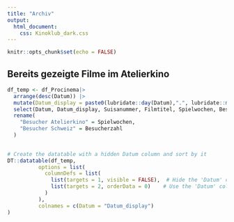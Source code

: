 ```yaml
---
title: "Archiv"
output:
  html_document:
    css: Kinoklub_dark.css
---
```


```r
knitr::opts_chunk$set(echo = FALSE)
```

## Bereits gezeigte Filme im Atelierkino
```r
df_temp <- df_Procinema|>
  arrange(desc(Datum)) |>
  mutate(Datum_display = paste0(lubridate::day(Datum),".", lubridate::month(Datum),".", lubridate::year(Datum)))|>
  select(Datum, Datum_display, Suisanummer, Filmtitel, Spielwochen, Besucherzahl)|>
  rename(
    "Besucher Atelierkino" = Spielwochen,
    "Besucher Schweiz" = Besucherzahl
  )
  
```

```r
# Create the datatable with a hidden Datum column and sort by it
DT::datatable(df_temp, 
          options = list(
            columnDefs = list(
              list(targets = 1, visible = FALSE),  # Hide the 'Datum' column
              list(targets = 2, orderData = 0)    # Use the 'Datum' column for sorting 'Datum_display'
            )
          ),
          colnames = c(Datum = "Datum_display")
)
```


